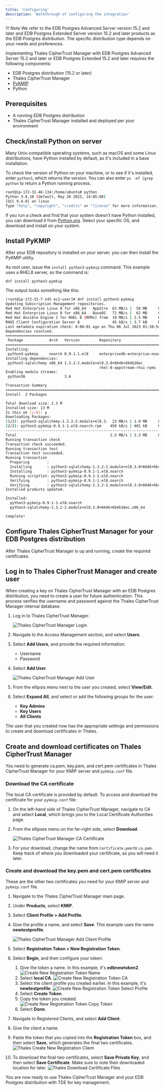 ```yaml
---
title: 'Configuring'
description: 'Walkthrough of configuring the integration'
---
```


!!! Note
    We refer to the EDB Postgres Advanced Server version 15.2 and later and EDB Postgres Extended Server version 15.2 and later products as the EDB Postgres distribution. The specific distribution type depends on your needs and preferences.

Implementing Thales CipherTrust Manager with EDB Postgres Advanced Server 15.2 and later or EDB Postgres Extended 15.2 and later requires the following components:

- EDB Postgres distribution (15.2 or later)
- Thales CipherTrust Manager
- [PyKMIP](https://pypi.org/project/PyKMIP/#files)
- Python  

## Prerequisites

- A running EDB Postgres distribution
- Thales CipherTrust Manager installed and deployed per your environment

## Check/install Python on server

Many Unix-compatible operating systems, such as macOS and some Linux distributions, have Python installed by default, as it's included in a base installation.

To check the version of Python on your machine, or to see if it's installed, enter `python3`, which returns the version. You can also enter `ps -ef |grep python` to return a Python running process.
```bash
root@ip-172-31-46-134:/home/ubuntu# python
Python 3.8.10 (default, May 26 2023, 14:05:08) 
[GCC 9.4.0] on linux
Type "help", "copyright", "credits" or "license" for more information.
```
If you run a check and find that your system doesn't have Python installed, you can download it from [Python.org](https://www.python.org/downloads/). Select your specific OS, and download and install on your system.

## Install PyKMIP 
After your EDB repository is installed on your server, you can then install the PyKMIP utility.

As  root user, issue the `install python3-pykmip` command. This example uses a RHEL8 server, so the command is:

```
dnf install python3-pymkip
```

The output looks something like this:

```bash
[root@ip-172-31-7-145 ec2-user]# dnf install python3-pykmip
Updating Subscription Management repositories.
Red Hat Enterprise Linux 8 for x86_64 - AppStre  63 MB/s |  58 MB     00:00    
Red Hat Enterprise Linux 8 for x86_64 - BaseOS   71 MB/s |  62 MB     00:00    
Red Hat Ansible Engine 2 for RHEL 8 (RPMs) from  19 MB/s | 2.5 MB     00:00    
RHUI Client Configuration Server 8               45 kB/s | 3.7 kB     00:00    
Last metadata expiration check: 0:00:01 ago on Thu 06 Jul 2023 01:30:54 PM UTC.
Dependencies resolved.
================================================================================
 Package            Arch   Version         Repository                      Size
================================================================================
Installing:
 python3-pykmip     noarch 0.9.1-1.el8     enterprisedb-enterprise-noarch 401 k
Installing dependencies:
 python3-sqlalchemy x86_64 1.3.2-2.module+el8.3.0+6646+6b4b10ec
                                           rhel-8-appstream-rhui-rpms     1.9 M
Enabling module streams:
 python36                  3.6                                                 

Transaction Summary
================================================================================
Install  2 Packages

Total download size: 2.3 M
Installed size: 13 M
Is this ok [y/N]: y
Downloading Packages:
(1/2): python3-sqlalchemy-1.3.2-2.module+el8.3.  23 MB/s | 1.9 MB     00:00    
(2/2): python3-pykmip-0.9.1-1.el8.noarch.rpm    450 kB/s | 401 kB     00:00    
--------------------------------------------------------------------------------
Total                                           2.5 MB/s | 2.3 MB     00:00     
Running transaction check
Transaction check succeeded.
Running transaction test
Transaction test succeeded.
Running transaction
  Preparing        :                                                        1/1 
  Installing       : python3-sqlalchemy-1.3.2-2.module+el8.3.0+6646+6b4b1   1/2 
  Installing       : python3-pykmip-0.9.1-1.el8.noarch                      2/2 
  Running scriptlet: python3-pykmip-0.9.1-1.el8.noarch                      2/2 
  Verifying        : python3-pykmip-0.9.1-1.el8.noarch                      1/2 
  Verifying        : python3-sqlalchemy-1.3.2-2.module+el8.3.0+6646+6b4b1   2/2 
Installed products updated.

Installed:
  python3-pykmip-0.9.1-1.el8.noarch                                             
  python3-sqlalchemy-1.3.2-2.module+el8.3.0+6646+6b4b10ec.x86_64                

Complete!
```

## Configure Thales CipherTrust Manager for your EDB Postgres distribution

After Thales CipherTrust Manager is up and running, create the required certificates.

## Log in to Thales CipherTrust Manager and create user
When creating a key on Thales CipherTrust Manager with an EDB Postgres distribution, you need to create a user for future authentication. This process verifies the username and password against the Thales CipherTrust Manager internal database.

1. Log in to Thales CipherTrust Manager.
    
    ![Thales CipherTrust Manager Login](Images/ThalesCipherTrustLoginScreen.png)

2. Navigate to the Access Management section, and select **Users**.

3. Select **Add Users**, and provide the required information:
    - Username
    - Password

4. Select **Add User**.

    ![Thales CipherTrust Manager Add User](Images/ThalesCipherTrustAddUser.png)

5. From the ellipsis menu next to the user you created, select **View/Edit**.

6. Select **Expand All**, and select or add the following groups for the user:
    - **Key Admins**
    - **Key Users**
    - **All Clients**

The user that you created now has the appropriate settings and permissions to create and download certificates in Thales.

## Create and download certificates on Thales CipherTrust Manager

You need to generate ca.pem, key.pem, and cert.pem certificates in Thales CipherTrust Manager for your KMIP server and `pykmip.conf` file.

### Download the CA certificate

The local CA certificate is provided by default. To access and download the certificate for your `pykmip.conf` file:

1. On the left-hand side of Thales CipherTrust Manager, navigate to CA and select **Local**, which brings you to the Local Certificate Authorities page.

2. From the ellipses menu on the far-right side, select **Download**.

    ![Thales CipherTrust Manager CA Certificate](Images/ThalesCipherTrustCACert.png)

3. For your download, change the name from `Certificate.pem` to `ca.pem`. Keep track of where you downloaded your certificate, as you will need it later.

### Create and download the key.pem and cert.pem certificates

These are the other two certificates you need for your KMIP server and `pykmip.conf` file.

1. Navigate to the Thales CipherTrust Manager main page.

2. Under **Products**, select **KMIP**.

3. Select **Client Profile > Add Profile**.

4. Give the profile a name, and select **Save**. This example uses the name **newtestprofile**.

    ![Thales CipherTrust Manager Add Client Profile](Images/ThalesCipherTrustManagerAddClientProfile.png)

5. Select **Registration Token > New Registration Token**.

6. Select **Begin**, and then configure your token:
    1. Give the token a name. In this example, it's **edbnewtoken2**.
    ![Create New Registration Token Name](Images/CreateNewRegistrationTokenName.png)
    1. Select **local CA**.
    ![Create New Registration Token CA](Images/CreateNewRegistrationTokenCA.png)
    1. Select the client profile you created earlier. In this example, it's **newtestprofile**.
    ![Create New Registration Token Select Profile](Images/CreateNewRegistrationTokenSelectProfile.png)
    1. Select **Create Token**.
    1. Copy the token you created.
    ![Create New Registration Token Copy Token](Images/CreateNewRegistrationTokenCopyToken.png)
    1. Select **Done**.

7. Navigate to Registered Clients, and select **Add Client**.

8. Give the client a name.

9. Paste the token that you copied into the **Registration Token** box, and then select **Save**, which generates the final two certificates.
    ![Thales Create New Registration Client](Images/ThalesRegistrationClient.png) 

10. To download the final two certificates, select **Save Private Key**, and then select **Save Certificate**.  Make sure to note their downloaded location for later.
    ![Thales Download Certificate Files](Images/ThalesDownloadCerts.png)

You are now ready to use Thales CipherTrust Manager and your EDB Postgres distribution with TDE for key management.
